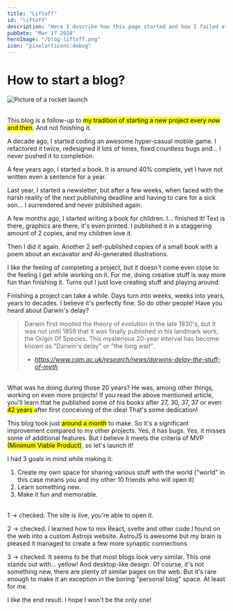 ```yaml
---
title: "Liftoff"
id: "liftoff"
description: "Here I describe how this page started and how I failed at a lot of other projects."
pubDate: "Mar 17 2024"
heroImage: "/blog-liftoff.png"
icon: "pixelarticons:debug"
---
```


# How to start a blog?

<div class="md:float-right flex flex-col justify-center items-center ml-1 mb-1">
    <Image src={liftoff} alt="Picture of a rocket launch" width={300} class="border-4 border-black" />
</div>
<br/>

This blog is a follow-up to <mark>my tradition of starting a new project every now and then</mark>. And not finishing it.

A decade ago, I started coding an awesome hyper-casual mobile game. I refactored it twice, redesigned it lots of times, fixed countless bugs and... I never pushed it to completion. 

A few years ago, I started a book. It is around 40% complete, yet I have not written even a sentence for a year. 

Last year, I started a newsletter, but after a few weeks, when faced with the harsh reality of the next publishing deadline and having to care for a sick son... I surrendered and never published again. 

A few months ago, I started writing a book for children. I... finished it! Text is there, graphics are there, it's even printed. I published it in a staggering amount of 2 copies, and my children love it.

Then I did it again. Another 2 self-published copies of a small book with a poem about an excavator and AI-generated illustrations.

I like the feeling of completing a project, but it doesn't come even close to the feeling I get while working on it. For me, doing creative stuff is way more fun than finishing it. Turns out I just love creating stuff and playing around.

Finishing a project can take a while. Days turn into weeks, weeks into years, years to decades. I believe it's perfectly fine. So do other people! Have you heard about Darwin's delay? 

> Darwin first mooted the theory of evolution in the late 1830's, but it was not until 1859 that it was finally published in his landmark work, the Origin Of Species. This mysterious 20-year interval has become known as "Darwin's delay" or "the long wait".
> - <cite>https://www.cam.ac.uk/research/news/darwins-delay-the-stuff-of-myth</cite>

<br/>
What was he doing during those 20 years? He was, among other things, working on even more projects! If you read the above mentioned article, you'll learn that he published some of his books after 27, 30, 37, 37 or even <mark> 42 years </mark> after first conceiving of the idea! That's some dedication!

This blog took just <mark>around a month</mark> to make. So it's a significant improvement compared to my other projects. Yes, it has bugs. Yes, it misses some of additional features. But I believe it meets the criteria of MVP <mark>(Minimum Viable Product)</mark>, so let's launch it! 

I had 3 goals in mind while making it:

1. Create my own space for sharing various stuff with the world ("world" in this case means you and my other 10 friends who will open it)
2. Learn something new.
3. Make it fun and memorable.

<br/>
1 -> checked. The site is live, you're able to open it.

2 -> checked. I learned how to mix React, svelte and other code I found on the web into a custom Astrojs website. AstroJS is awesome but my brain is pleased it managed to create a few more synaptic connections

3 -> checked. It seems to be that most blogs look very similar. This one stands out with... yellow! And desktop-like design. Of course, it's not something new, there are plenty of similar pages on the web. But it's rare enough to make it an exception in the boring "personal blog" space. At least for me.

I like the end result. I hope I won't be the only one!
